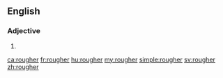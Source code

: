 ==English==

===Adjective===
{{head|en}}

# {{en-comparative of|rough}}

[[ca:rougher]]
[[fr:rougher]]
[[hu:rougher]]
[[my:rougher]]
[[simple:rougher]]
[[sv:rougher]]
[[zh:rougher]]